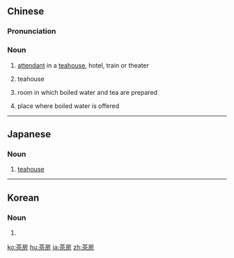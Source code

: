 ==Chinese==
{{zh-forms}}

===Pronunciation===
{{zh-pron
|m=cháfáng,tl=y
|cat=n
}}

===Noun===
{{zh-noun}}

# {{lb|zh|archaic}} [[attendant]] in a [[teahouse]], hotel, train or theater
# {{lb|zh|archaic}} teahouse
# {{lb|zh|archaic}} room in which boiled water and tea are prepared
# {{lb|zh|archaic}} place where boiled water is offered

----

==Japanese==
{{ja-kanjitab|さ|ぼう|yomi=on}}

===Noun===
{{ja-noun|さぼう}}

# [[teahouse]]

----

==Korean==
{{ko-hanjatab}}

===Noun===
{{ko-noun|rv=dabang|hangeul=다방}}

# {{hanja form of|다방|a tea shop}}

[[ko:茶房]]
[[hu:茶房]]
[[ja:茶房]]
[[zh:茶房]]